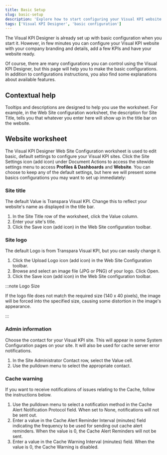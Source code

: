 ```yaml
---
title: Basic Setup
slug: basic-setup
description: 'Explore how to start configuring your Visual KPI website using Visual KPI Designer.'
tags: ['Visual KPI Designer', 'basic configuration']
---
```



The Visual KPI Designer is already set up with basic configuration when you start it. However, in  few minutes you can configure your Visual KPI website with your company branding and details, add a few KPIs and have your website ready.

Of course, there are many configurations you can control using the Visual KPI Designer, but this page will help you  to make the basic configurations. In addition to configurations instructions, you also find some explanations about available features.

## Contextual help

Tooltips and descriptions are designed to help you use the worksheet. For example, in the Web Site configuration worksheet, the description for Site Title, tells you that whatever you enter here will show up in the title bar on the website.

## Website worksheet

The Visual KPI Designer Web Site Configuration worksheet is used to edit basic, default settings to configure your Visual KPI sites. Click the Site Settings icon (add icon) under Document Actions to access the sitewide settings menu to access **Profiles & Dashboards** and **Website**. You can choose to keep any of the default settings, but here we will present some basics configurations you may want to set up immediately:

### Site title

The default Value is Transpara Visual KPI. Change this to reflect your website's name as displayed in the title bar.

1. In the Site Title row of the worksheet, click the Value column.
2. Enter your site's title.
3. Click the Save icon (add icon) in the Web Site configuration toolbar.

### Site logo

The default Logo is from Transpara Visual KPI, but you can easily change it.

1. Click the Upload Logo icon (add icon) in the Web Site Configuration toolbar.
2. Browse and select an image file (JPG or PNG) of your logo. Click Open.
3. Click the Save icon (add icon) in the Web Site configuration toolbar.

:::note Logo Size

If the logo file does not match the required size (140 x 40 pixels), the image will be forced into the specified size, causing some distortion in the image's appearance.

:::

### Admin information

Choose the contact for your Visual KPI site. This will appear in some System Configuration pages on your site. It will also be used for cache server error notifications.

1. In the Site Administrator Contact row, select the Value cell.
2. Use the pulldown menu to select the appropriate contact.

### Cache warning

If you want to receive notifications of issues relating to the Cache, follow the instructions below.

1. Use the pulldown menu to select a notification method in the Cache Alert Notification Protocol field. When set to None, notifications will not be sent out.
2. Enter a value in the Cache Alert Reminder Interval (minutes) field indicating the frequency to be used for sending out cache alert reminders. When the value is 0, the Cache Alert Reminders will not be sent.
3. Enter a value in the Cache Warning Interval (minutes) field. When the value is 0, the Cache Warning is disabled.
